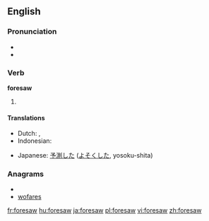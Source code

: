 ==English==

===Pronunciation===
* {{IPA|/foɻˈsɑʊ/}}
* {{audio|en-us-foresaw.ogg|Audio (US)}}

===Verb===
'''foresaw'''

# {{simple past of|[[foresee]]}}

====Translations====
{{trans-top|simple past of "to foresee"}}
* Dutch: {{t-|nl|voorzag}}, {{t-|nl|voorzagen}}
* Indonesian: {{t-|id|kira|alt=memperkirakan|xs=Indonesian}}
{{trans-mid}}
* Japanese: [[予測]]した ([[よそく]]した, yosoku-shita)
{{trans-bottom}}

===Anagrams===
* {{alphagram|aeforsw}}
* [[wofares#English|wofares]]

[[fr:foresaw]]
[[hu:foresaw]]
[[ja:foresaw]]
[[pl:foresaw]]
[[vi:foresaw]]
[[zh:foresaw]]